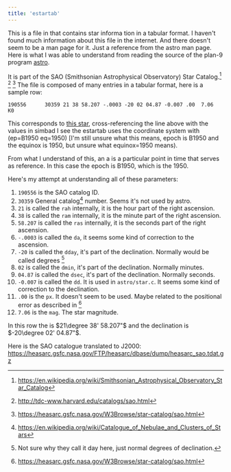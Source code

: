 ```yaml
---
title: 'estartab'
---
```



This is a file in <L name='plan-9' from='estartab' /> that contains star informa
tion in a tabular format. I haven't found much information about this file in 
the internet. And there doesn't seem to be a man page for it. Just a reference
from the astro man page. Here is what I was able to understand from reading the 
source of
the plan-9 program 
[astro](https://github.com/9fans/plan9port/blob/master/src/cmd/astro/stars.c#L39-L64).

It is part of the SAO (Smithsonian Astrophysical Observatory) Star Catalog.[^1] [^2] [^3]
The file is composed of many entries in a tabular format, here is a sample row:

```
190556      30359 21 38 58.207 -.0003 -20 02 04.87 -0.007 .00  7.06  K0
```

This corresponds to [this star](http://simbad.cds.unistra.fr/simbad/sim-basic?Ident=SAO+190556&submit=SIMBAD+search), 
cross-referencing the line above with the values in simbad I see the estartab
uses the <L name='fk4' from='estartab' /> coordinate system with (ep=B1950 eq=1950)
[I'm still unsure what this means, epoch is B1950 and the equinox is 1950, but unsure
what equinox=1950 means).

From what I understand of this, an a<L name='astronomy-epoch' from='estartab' /> is a 
particular point in time that serves as reference. In this case the epoch is B1950, which is 
the <L name='besselian-year' from='estartab' /> 1950.

Here's my attempt at understanding all of these parameters:

1. `190556` is the SAO catalog ID.
2. `30359` General catalog[^5] number. Seems it's not used by astro.
3. `21` is called the `rah` internally, it is the hour part of the right ascension.
4. `38` is called the `ram` internally, it is the minute part of the right ascension.
5. `58.207` is called the `ras` internally, it is the seconds part of the right ascension.
6. `-.0003` is called the `da`, it seems some kind of correction to the ascension.
7. `-20` is called the `dday`, it's part of the declination. Normally would be called degrees [^4]
8. `02` is called the `dmin`, it's part of the declination. Normally minutes.
9. `04.87` is called the `dsec`, it's part of the declination. Normally seconds.
10. `-0.007` is called the `dd`. It is used in `astro/star.c`. It seems some kind of correction to the declination.
11. `.00` is the `px`. It doesn't seem to be used. Maybe related to the positional error as described in [^3]
12. `7.06` is the `mag`. The star magnitude.

In this row the <L name='right-ascension' from='estartab' /> is $21\degree 38'  58.207"$ and the
declination is $-20\degree 02' 04.87"$.

Here is the SAO catalogue translated to J2000: https://heasarc.gsfc.nasa.gov/FTP/heasarc/dbase/dump/heasarc_sao.tdat.gz

[^1]: https://en.wikipedia.org/wiki/Smithsonian_Astrophysical_Observatory_Star_Catalog
[^2]: http://tdc-www.harvard.edu/catalogs/sao.html
[^3]: https://heasarc.gsfc.nasa.gov/W3Browse/star-catalog/sao.html
[^4]: Not sure why they call it day here, just normal degrees of declination.
[^5]: https://en.wikipedia.org/wiki/Catalogue_of_Nebulae_and_Clusters_of_Stars